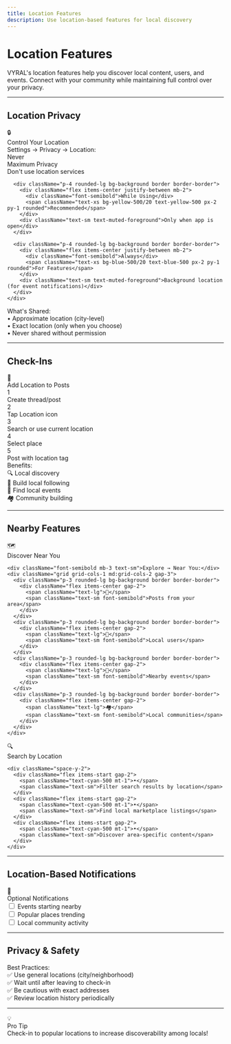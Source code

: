```yaml
---
title: Location Features
description: Use location-based features for local discovery
---
```


<div className="relative overflow-hidden rounded-2xl bg-gradient-to-br from-cyan-500/10 via-blue-500/5 to-background p-8 border border-cyan-500/20 mb-8">
  <div className="relative z-10">
    <h1 className="text-4xl md:text-5xl font-bold mb-4">Location Features</h1>
    <p className="text-xl text-muted-foreground mb-6">
      VYRAL's location features help you discover local content, users, and events. Connect with your community while maintaining full control over your privacy.
    </p>
  </div>
  <div className="absolute top-0 right-0 w-64 h-64 bg-cyan-500/5 rounded-full blur-3xl"></div>
  <div className="absolute bottom-0 left-0 w-64 h-64 bg-blue-500/5 rounded-full blur-3xl"></div>
</div>

---

## Location Privacy

<div className="rounded-xl border border-green-500/30 bg-gradient-to-br from-green-500/10 to-green-500/5 p-6 mb-8">
  <div className="flex items-center gap-3 mb-4">
    <span className="text-3xl">🔒</span>
    <div className="font-bold text-lg">Control Your Location</div>
  </div>

  <div className="mb-4">
    <div className="font-semibold mb-3 text-sm">Settings → Privacy → Location:</div>
    <div className="space-y-3">
      <div className="p-4 rounded-lg bg-background border border-border">
        <div className="flex items-center justify-between mb-2">
          <div className="font-semibold">Never</div>
          <span className="text-xs bg-red-500/20 text-red-500 px-2 py-1 rounded">Maximum Privacy</span>
        </div>
        <div className="text-sm text-muted-foreground">Don't use location services</div>
      </div>

      <div className="p-4 rounded-lg bg-background border border-border">
        <div className="flex items-center justify-between mb-2">
          <div className="font-semibold">While Using</div>
          <span className="text-xs bg-yellow-500/20 text-yellow-500 px-2 py-1 rounded">Recommended</span>
        </div>
        <div className="text-sm text-muted-foreground">Only when app is open</div>
      </div>

      <div className="p-4 rounded-lg bg-background border border-border">
        <div className="flex items-center justify-between mb-2">
          <div className="font-semibold">Always</div>
          <span className="text-xs bg-blue-500/20 text-blue-500 px-2 py-1 rounded">For Features</span>
        </div>
        <div className="text-sm text-muted-foreground">Background location (for event notifications)</div>
      </div>
    </div>
  </div>

  <div className="p-4 rounded-lg bg-background border border-border">
    <div className="font-semibold mb-2 text-sm">What's Shared:</div>
    <div className="space-y-1">
      <div className="flex items-start gap-2">
        <span className="text-green-500 mt-1">•</span>
        <span className="text-sm">Approximate location (city-level)</span>
      </div>
      <div className="flex items-start gap-2">
        <span className="text-green-500 mt-1">•</span>
        <span className="text-sm">Exact location (only when you choose)</span>
      </div>
      <div className="flex items-start gap-2">
        <span className="text-green-500 mt-1">•</span>
        <span className="text-sm">Never shared without permission</span>
      </div>
    </div>
  </div>
</div>

---

## Check-Ins

<div className="rounded-xl border border-purple-500/30 bg-gradient-to-br from-purple-500/10 to-purple-500/5 p-6 mb-6">
  <div className="flex items-center gap-3 mb-4">
    <span className="text-3xl">📍</span>
    <div className="font-bold text-lg">Add Location to Posts</div>
  </div>

  <div className="space-y-2 mb-4">
    <div className="relative rounded-lg border border-border bg-background p-4">
      <div className="absolute -top-2 -left-2 w-7 h-7 rounded-full bg-gradient-to-br from-purple-500 to-pink-500 flex items-center justify-center text-white font-bold text-xs shadow-lg">1</div>
      <div className="ml-5 text-sm">Create thread/post</div>
    </div>
    <div className="relative rounded-lg border border-border bg-background p-4">
      <div className="absolute -top-2 -left-2 w-7 h-7 rounded-full bg-gradient-to-br from-purple-500 to-pink-500 flex items-center justify-center text-white font-bold text-xs shadow-lg">2</div>
      <div className="ml-5 text-sm">Tap Location icon</div>
    </div>
    <div className="relative rounded-lg border border-border bg-background p-4">
      <div className="absolute -top-2 -left-2 w-7 h-7 rounded-full bg-gradient-to-br from-purple-500 to-pink-500 flex items-center justify-center text-white font-bold text-xs shadow-lg">3</div>
      <div className="ml-5 text-sm">Search or use current location</div>
    </div>
    <div className="relative rounded-lg border border-border bg-background p-4">
      <div className="absolute -top-2 -left-2 w-7 h-7 rounded-full bg-gradient-to-br from-purple-500 to-pink-500 flex items-center justify-center text-white font-bold text-xs shadow-lg">4</div>
      <div className="ml-5 text-sm">Select place</div>
    </div>
    <div className="relative rounded-lg border border-border bg-background p-4">
      <div className="absolute -top-2 -left-2 w-7 h-7 rounded-full bg-gradient-to-br from-purple-500 to-pink-500 flex items-center justify-center text-white font-bold text-xs shadow-lg">5</div>
      <div className="ml-5 text-sm">Post with location tag</div>
    </div>
  </div>
</div>

<div className="rounded-xl border border-border bg-background p-6 mb-8">
  <div className="font-bold mb-3">Benefits:</div>
  <div className="grid grid-cols-1 md:grid-cols-2 gap-3">
    <div className="p-3 rounded-lg bg-muted/50 border border-border">
      <div className="flex items-center gap-2">
        <span className="text-lg">🔍</span>
        <span className="text-sm font-semibold">Local discovery</span>
      </div>
    </div>
    <div className="p-3 rounded-lg bg-muted/50 border border-border">
      <div className="flex items-center gap-2">
        <span className="text-lg">👥</span>
        <span className="text-sm font-semibold">Build local following</span>
      </div>
    </div>
    <div className="p-3 rounded-lg bg-muted/50 border border-border">
      <div className="flex items-center gap-2">
        <span className="text-lg">🎉</span>
        <span className="text-sm font-semibold">Find local events</span>
      </div>
    </div>
    <div className="p-3 rounded-lg bg-muted/50 border border-border">
      <div className="flex items-center gap-2">
        <span className="text-lg">🏘️</span>
        <span className="text-sm font-semibold">Community building</span>
      </div>
    </div>
  </div>
</div>

---

## Nearby Features

<div className="space-y-6 mb-8">
  <div className="rounded-xl border border-blue-500/30 bg-gradient-to-br from-blue-500/10 to-blue-500/5 p-6">
    <div className="flex items-center gap-3 mb-4">
      <span className="text-3xl">🗺️</span>
      <div className="font-bold text-lg">Discover Near You</div>
    </div>

    <div className="font-semibold mb-3 text-sm">Explore → Near You:</div>
    <div className="grid grid-cols-1 md:grid-cols-2 gap-3">
      <div className="p-3 rounded-lg bg-background border border-border">
        <div className="flex items-center gap-2">
          <span className="text-lg">📝</span>
          <span className="text-sm font-semibold">Posts from your area</span>
        </div>
      </div>
      <div className="p-3 rounded-lg bg-background border border-border">
        <div className="flex items-center gap-2">
          <span className="text-lg">👤</span>
          <span className="text-sm font-semibold">Local users</span>
        </div>
      </div>
      <div className="p-3 rounded-lg bg-background border border-border">
        <div className="flex items-center gap-2">
          <span className="text-lg">🎊</span>
          <span className="text-sm font-semibold">Nearby events</span>
        </div>
      </div>
      <div className="p-3 rounded-lg bg-background border border-border">
        <div className="flex items-center gap-2">
          <span className="text-lg">🏘️</span>
          <span className="text-sm font-semibold">Local communities</span>
        </div>
      </div>
    </div>
  </div>

  <div className="rounded-xl border border-cyan-500/30 bg-gradient-to-br from-cyan-500/10 to-cyan-500/5 p-6">
    <div className="flex items-center gap-3 mb-4">
      <span className="text-3xl">🔍</span>
      <div className="font-bold text-lg">Search by Location</div>
    </div>

    <div className="space-y-2">
      <div className="flex items-start gap-2">
        <span className="text-cyan-500 mt-1">•</span>
        <span className="text-sm">Filter search results by location</span>
      </div>
      <div className="flex items-start gap-2">
        <span className="text-cyan-500 mt-1">•</span>
        <span className="text-sm">Find local marketplace listings</span>
      </div>
      <div className="flex items-start gap-2">
        <span className="text-cyan-500 mt-1">•</span>
        <span className="text-sm">Discover area-specific content</span>
      </div>
    </div>
  </div>
</div>

---

## Location-Based Notifications

<div className="rounded-xl border border-orange-500/30 bg-gradient-to-br from-orange-500/10 to-orange-500/5 p-6 mb-8">
  <div className="flex items-center gap-3 mb-4">
    <span className="text-3xl">🔔</span>
    <div className="font-bold text-lg">Optional Notifications</div>
  </div>

  <div className="space-y-2">
    <div className="flex items-center gap-2 p-3 rounded-lg bg-background border border-border text-sm">
      <input type="checkbox" className="rounded" />
      <span>Events starting nearby</span>
    </div>
    <div className="flex items-center gap-2 p-3 rounded-lg bg-background border border-border text-sm">
      <input type="checkbox" className="rounded" />
      <span>Popular places trending</span>
    </div>
    <div className="flex items-center gap-2 p-3 rounded-lg bg-background border border-border text-sm">
      <input type="checkbox" className="rounded" />
      <span>Local community activity</span>
    </div>
  </div>
</div>

---

## Privacy & Safety

<div className="rounded-xl border border-border bg-background p-6 mb-8">
  <div className="font-bold mb-4">Best Practices:</div>

  <div className="space-y-2">
    <div className="p-3 rounded-lg bg-green-500/10 border border-green-500/30">
      <div className="flex items-center gap-2">
        <span className="text-green-500 text-lg">✅</span>
        <span className="text-sm font-semibold">Use general locations (city/neighborhood)</span>
      </div>
    </div>
    <div className="p-3 rounded-lg bg-green-500/10 border border-green-500/30">
      <div className="flex items-center gap-2">
        <span className="text-green-500 text-lg">✅</span>
        <span className="text-sm font-semibold">Wait until after leaving to check-in</span>
      </div>
    </div>
    <div className="p-3 rounded-lg bg-green-500/10 border border-green-500/30">
      <div className="flex items-center gap-2">
        <span className="text-green-500 text-lg">✅</span>
        <span className="text-sm font-semibold">Be cautious with exact addresses</span>
      </div>
    </div>
    <div className="p-3 rounded-lg bg-green-500/10 border border-green-500/30">
      <div className="flex items-center gap-2">
        <span className="text-green-500 text-lg">✅</span>
        <span className="text-sm font-semibold">Review location history periodically</span>
      </div>
    </div>
  </div>
</div>

---

<div className="rounded-xl border border-cyan-500/30 bg-gradient-to-br from-cyan-500/10 to-cyan-500/5 p-6">
  <div className="flex items-center gap-3">
    <span className="text-3xl">💡</span>
    <div>
      <div className="font-bold text-lg">Pro Tip</div>
      <div className="text-sm text-muted-foreground">
        Check-in to popular locations to increase discoverability among locals!
      </div>
    </div>
  </div>
</div>
